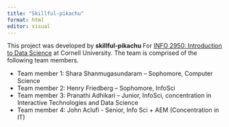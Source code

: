 ```yaml
---
title: "Skillful-pikachu"
format: html
editor: visual
---
```


This project was developed by **skillful-pikachu** For [INFO 2950: Introduction to Data Science](https://info2950.infosci.cornell.edu) at Cornell University. The team is comprised of the following team members.

-   Team member 1: Shara Shanmugasundaram -- Sophomore, Computer Science
-   Team member 2: Henry Friedberg -- Sophomore, InfoSci
-   Team member 3: Pranathi Adhikari -- Junior, InfoSci, concentration in Interactive Technologies and Data Science
-   Team member 4: John Aclufi - Senior, Info Sci + AEM (Concentration in IT)
